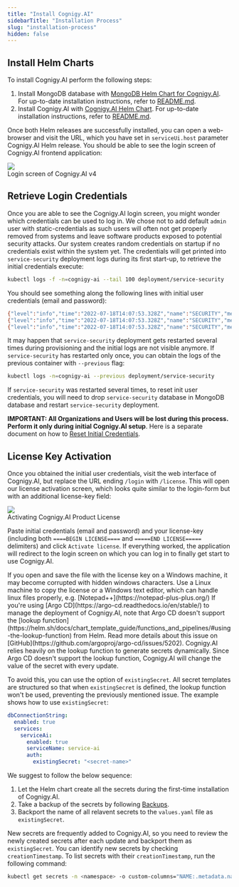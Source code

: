 ```yaml
---
title: "Install Cognigy.AI"
sidebarTitle: "Installation Process"
slug: "installation-process"
hidden: false
---
```


## Install Helm Charts 

To install Cognigy.AI perform the following steps: 

1. Install MongoDB database with [MongoDB Helm Chart for Cognigy.AI](https://github.com/Cognigy/cognigy-mongodb-helm-chart). For up-to-date installation instructions, refer to [README.md](https://github.com/Cognigy/cognigy-mongodb-helm-chart#readme).
2. Install Cognigy.AI with [Cognigy.AI Helm Chart](https://github.com/Cognigy/cognigy-ai-helm-chart). For up-to-date installation instructions, refer to [README.md](https://github.com/Cognigy/cognigy-ai-helm-chart#readme).


Once both Helm releases are successfully installed, you can open a web-browser and visit the URL, which you have set in `serviceUi.host` parameter Cognigy.AI Helm release. You should be able to see the login screen of Cognigy.AI frontend application:

<Frame>
  <img class="image-center" src="/_assets/ai/installation/cognigy-ai-login-screen.png" style={{ width: 'auto' }} />
  <figcaption>Login screen of Cognigy.AI v4</figcaption>
</Frame>

## Retrieve Login Credentials

Once you are able to see the Cognigy.AI login screen, you might wonder which credentials can be used to log in. We chose not to add default `admin` user with static-credentials as such users will often not get properly removed from systems and leave software products exposed to potential security attacks. Our system creates random credentials on startup if no credentials exist within the system yet. The credentials will get printed into `service-security` deployment logs during its first start-up, to retrieve the initial credentials execute: 

```bash
kubectl logs -f -n=cognigy-ai --tail 100 deployment/service-security
```

You should see something along the following lines with initial user credentials (email and password): 

```bash
{"level":"info","time":"2022-07-18T14:07:53.328Z","name":"SECURITY","message":"This is the initial user account you can use to login","meta":{},"traceId":""}
{"level":"info","time":"2022-07-18T14:07:53.328Z","name":"SECURITY","message":"email: userc3c6ee0f61@cognigy.com","meta":{},"traceId":""}
{"level":"info","time":"2022-07-18T14:07:53.328Z","name":"SECURITY","message":"password: 1caf47b6b79efc59d5f11fde0669b261aA1!","meta":{},"traceId":""}
```

It may happen that `service-security` deployment gets restarted several times during provisioning and the initial logs are not visible anymore. If `service-security` has restarted only once, you can obtain the logs of the previous container with `--previous` flag:

```bash
kubectl logs -n=cognigy-ai --previous deployment/service-security
```
If `service-security` was restarted several times, to reset init user credentials, you will need to drop `service-security` database in MongoDB database and restart `service-security` deployment. 

**IMPORTANT: All Organizations and Users will be lost during this process. Perform it only during initial Cognigy.AI setup**.  Here is a separate document on how to [Reset Initial Credentials](/ai/administer/installation/reset-init-user-credentials).

## License Key Activation
Once you obtained the initial user credentials, visit the web interface of Cognigy.AI,
but replace the URL ending `/login` with `/license`.
This will open our license activation screen, which looks quite similar to the login-form but with an additional license-key field:

<Frame>
  <img class="image-center" src="/_assets/ai/installation/cognigy-ai-license-key.png" style={{ width: 'auto' }} />
  <figcaption>Activating Cognigy.AI Product License</figcaption>
</Frame>


Paste initial credentials (email and password) and your license-key (including both `====BEGIN LICENSE====` and `=====END LICENSE=====` delimiters) and click `Activate license`. If everything worked, the application will redirect to the login screen on which you can log in to finally get start to use Cognigy.AI.


<Warning>
  If you open and save the file with the license key on a Windows machine, it may become corrupted with hidden windows characters. Use a Linux machine to copy the license or a Windows text editor, which can handle linux files properly, e.g. [Notepad++](https://notepad-plus-plus.org/)
</Warning>

<Warning>
  If you're using [Argo CD](https://argo-cd.readthedocs.io/en/stable/) to manage the deployment of Cognigy.AI, note that Argo CD doesn't support the [lookup function](https://helm.sh/docs/chart_template_guide/functions_and_pipelines/#using-the-lookup-function) from Helm. Read more details about this issue on [GitHub](https://github.com/argoproj/argo-cd/issues/5202). Cognigy.AI relies heavily on the lookup function to generate secrets dynamically. Since Argo CD doesn't support the lookup function, Cognigy.AI will change the value of the secret with every update. 

  To avoid this, you can use the option of `existingSecret`. All secret templates are structured so that when `existingSecret` is defined, the lookup function won't be used, preventing the previously mentioned issue. The example shows how to use `existingSecret`: 

  ```yaml
  dbConnectionString:
    enabled: true
    services:
      serviceAi:
        enabled: true
        serviceName: service-ai
        auth:
          existingSecret: "<secret-name>"
  ```
  We suggest to follow the below sequence: 

  1. Let the Helm chart create all the secrets during the first-time installation of Cognigy.AI.
  2. Take a backup of the secrets by following [Backups](/ai/administer/installation/backups).
  3. Backport the name of all relavent secrets to the `values.yaml` file as `existingSecret`. 

  New secrets are frequently added to Cognigy.AI, so you need to review the newly created secrets after each update and backport them as `existingSecret`. You can identify new secrets by checking `creationTimestamp`. To list secrets with their `creationTimestamp`, run the following command:

  ```bash
  kubectl get secrets -n <namespace> -o custom-columns="NAME:.metadata.name,CREATED:.metadata.creationTimestamp"
  ```
</Warning>
